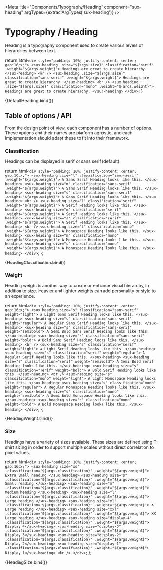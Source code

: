 
<Meta title="Components/Typography/Heading" component="sux-heading" argTypes={extractArgTypes('sux-heading')} />

# Typography / Heading

Heading is a typography component used to create various levels of hierarchies between text.

  return html`
    <div style="padding: 10%; justify-content: center; gap:16px;">
      <sux-heading .size="${args.size}" classification="serif" .weight="${args.weight}"> Headings are great to create hierarchy. </sux-heading>
      <br />
      <sux-heading .size="${args.size}" classification="sans-serif" .weight="${args.weight}"> Headings are great to create hierarchy. </sux-heading>
      <br />
      <sux-heading .size="${args.size}" classification="mono" .weight="${args.weight}"> Headings are great to create hierarchy. </sux-heading>
    </div>
  `;
};

<Canvas>
  <Story name="Playground">{DefaultHeading.bind()}</Story>
</Canvas>

## Table of options / API

From the design point of view, each component has a number of options. These options and their names are platform agnostic, and each implementation should adapt these to fit into their framework.

<ArgsTable of="sux-heading" />

### Classification

Headings can be displayed in serif or sans serif (default).

  return html`
    <div style="padding: 10%; justify-content: center; gap:16px;">
      <sux-heading size="l" classification="sans-serif" .weight="${args.weight}"> A Sans Serif Heading looks like this. </sux-heading>
      <sux-heading size="m" classification="sans-serif" .weight="${args.weight}"> A Sans Serif Heading looks like this. </sux-heading>
      <sux-heading size="s" classification="sans-serif" .weight="${args.weight}"> A Sans Serif Heading looks like this. </sux-heading>
      <br />
      <sux-heading size="l" classification="serif" .weight="${args.weight}"> A Serif Heading looks like this. </sux-heading>
      <sux-heading size="m" classification="serif" .weight="${args.weight}"> A Serif Heading looks like this. </sux-heading>
      <sux-heading size="s" classification="serif" .weight="${args.weight}"> A Serif Heading looks like this. </sux-heading>
      <br />
      <sux-heading size="l" classification="mono" .weight="${args.weight}"> A Monospace Heading looks like this. </sux-heading>
      <sux-heading size="m" classification="mono" .weight="${args.weight}"> A Monospace Heading looks like this. </sux-heading>
      <sux-heading size="s" classification="mono" .weight="${args.weight}"> A Monospace Heading looks like this. </sux-heading>
    </div>
  `;
};

<Canvas>
  <Story name="Classification">{HeadingClassification.bind()}</Story>
</Canvas>

### Weight

Heading weight is another way to create or enhance visual hierarchy, in addition to size. Heavier and lighter weights can add personality or style to an experience.

  return html`
    <div style="padding: 10%; justify-content: center; gap:16px;">
      <sux-heading size="s" classification="sans-serif" weight="light"> A Light Sans Serif Heading looks like this. </sux-heading>
      <sux-heading size="s" classification="sans-serif" weight="regular"> A Regular Sans Serif Heading looks like this. </sux-heading>
      <sux-heading size="s" classification="sans-serif" weight="semibold"> A Semi Bold Sans Serif Heading looks like this. </sux-heading>
      <sux-heading size="s" classification="sans-serif" weight="bold"> A Bold Sans Serif Heading looks like this. </sux-heading>
      <br />
      <sux-heading size="s" classification="serif" weight="light"> A Light Serif Heading looks like this. </sux-heading>
      <sux-heading size="s" classification="serif" weight="regular"> A Regular Serif Heading looks like this. </sux-heading>
      <sux-heading size="s" classification="serif" weight="semibold"> A Semi Bold Serif Heading looks like this. </sux-heading>
      <sux-heading size="s" classification="serif" weight="bold"> A Bold Serif Heading looks like this. </sux-heading>
      <br />
      <sux-heading size="s" classification="mono" weight="light"> A Light Monospace Heading looks like this. </sux-heading>
      <sux-heading size="s" classification="mono" weight="regular"> A Regular Monospace Heading looks like this. </sux-heading>
      <sux-heading size="s" classification="mono" weight="semibold"> A Semi Bold Monospace Heading looks like this. </sux-heading>
      <sux-heading size="s" classification="mono" weight="bold"> A Bold Monospace Heading looks like this. </sux-heading>
    </div>
  `;
};

<Canvas>
  <Story name="Weight">{HeadingWeight.bind()}</Story>
</Canvas>

### Size

Headings have a variety of sizes available. These sizes are defined using T-shirt sizing in order to support multiple scales without direct correlation to pixel values.

  return html`
    <div style="padding: 10%; justify-content: center; gap:16px;">
      <sux-heading size="xs" .classification="${args.classification}" .weight="${args.weight}"> Extra Small heading </sux-heading>
      <sux-heading size="s" .classification="${args.classification}" .weight="${args.weight}"> Small heading </sux-heading>
      <sux-heading size="m" .classification="${args.classification}" .weight="${args.weight}"> Medium heading </sux-heading>
      <sux-heading size="l" .classification="${args.classification}" .weight="${args.weight}"> Large heading </sux-heading>
      <sux-heading size="xl" .classification="${args.classification}" .weight="${args.weight}"> X Large heading </sux-heading>
      <sux-heading size="xxl" .classification="${args.classification}" .weight="${args.weight}"> XX Large heading </sux-heading>
      <sux-heading size="display-4" .classification="${args.classification}" .weight="${args.weight}"> Display 4</sux-heading>
      <sux-heading size="display-3" .classification="${args.classification}" .weight="${args.weight}"> Display 3</sux-heading>
      <sux-heading size="display-2" .classification="${args.classification}" .weight="${args.weight}"> Display 2</sux-heading>
      <sux-heading size="display-1" .classification="${args.classification}" .weight="${args.weight}"> Display 1</sux-heading>
      <br />
    </div>
  `;
};

<Canvas>
  <Story name="Size">{HeadingSize.bind()}</Story>
</Canvas>
